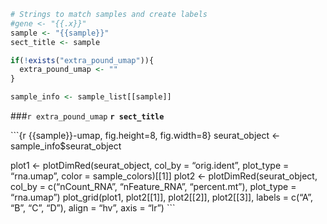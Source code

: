 ```r

# Strings to match samples and create labels
#gene <- "{{.x}}"
sample <- "{{sample}}"
sect_title <- sample

if(!exists("extra_pound_umap")){
  extra_pound_umap <- ""
}

sample_info <- sample_list[[sample]]

```

###`r extra_pound_umap` **`r sect_title`**

```{r {{sample}}-umap, fig.height=8, fig.width=8}
seurat_object <- sample_info$seurat_object

plot1 <- plotDimRed(seurat_object, col_by = "orig.ident",
           plot_type = "rna.umap", color = sample_colors)[[1]]
plot2 <- plotDimRed(seurat_object, col_by = c("nCount_RNA",
                                              "nFeature_RNA",
                                              "percent.mt"),
                    plot_type = "rna.umap")
plot_grid(plot1, plot2[[1]], plot2[[2]], plot2[[3]],
          labels = c("A", "B", "C", "D"),
          align = "hv", axis = "lr")
```